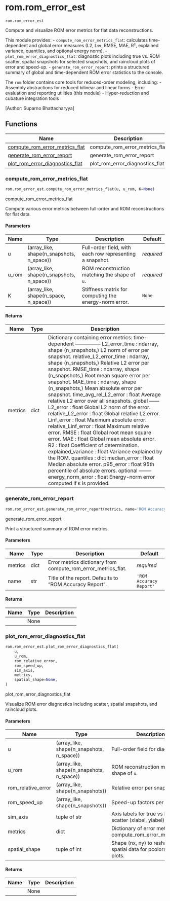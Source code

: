 # rom.rom_error_est { #skrom.rom.rom_error_est }

`rom.rom_error_est`

Compute and visualize ROM error metrics for flat data reconstructions.

This module provides:
  - `compute_rom_error_metrics_flat`: calculates time-dependent and global error measures
    (L2, L∞, RMSE, MAE, R², explained variance, quantiles, and optional energy norm).
  - `plot_rom_error_diagnostics_flat`: diagnostic plots including true vs. ROM scatter,
    spatial snapshots for selected snapshots, and raincloud plots of error and speed-up.
  - `generate_rom_error_report`: prints a structured summary of global and time-dependent
    ROM error statistics to the console.

The `rom` folder contains core tools for reduced-order modeling, including:
  - Assembly abstractions for reduced bilinear and linear forms
  - Error evaluation and reporting utilities (this module)
  - Hyper-reduction and cubature integration tools

  [Author: Suparno Bhattacharyya]

## Functions

| Name | Description |
| --- | --- |
| [compute_rom_error_metrics_flat](#skrom.rom.rom_error_est.compute_rom_error_metrics_flat) | compute_rom_error_metrics_flat |
| [generate_rom_error_report](#skrom.rom.rom_error_est.generate_rom_error_report) | generate_rom_error_report |
| [plot_rom_error_diagnostics_flat](#skrom.rom.rom_error_est.plot_rom_error_diagnostics_flat) | plot_rom_error_diagnostics_flat |

### compute_rom_error_metrics_flat { #skrom.rom.rom_error_est.compute_rom_error_metrics_flat }

```python
rom.rom_error_est.compute_rom_error_metrics_flat(u, u_rom, K=None)
```

compute_rom_error_metrics_flat

Compute various error metrics between full-order and ROM reconstructions for flat data.

#### Parameters {.doc-section .doc-section-parameters}

| Name   | Type                                      | Description                                              | Default    |
|--------|-------------------------------------------|----------------------------------------------------------|------------|
| u      | (array_like, shape(n_snapshots, n_space)) | Full-order field, with each row representing a snapshot. | _required_ |
| u_rom  | (array_like, shape(n_snapshots, n_space)) | ROM reconstruction matching the shape of `u`.            | _required_ |
| K      | (array_like, shape(n_space, n_space))     | Stiffness matrix for computing the energy-norm error.    | `None`     |

#### Returns {.doc-section .doc-section-returns}

| Name    | Type   | Description                                                                                                                                                                                                                                                                                                                                                                                                                                                                                                                                                                                                                                                                                                                                                                                                                                                                                                                                                                                                                                                                                                                                                                          |
|---------|--------|--------------------------------------------------------------------------------------------------------------------------------------------------------------------------------------------------------------------------------------------------------------------------------------------------------------------------------------------------------------------------------------------------------------------------------------------------------------------------------------------------------------------------------------------------------------------------------------------------------------------------------------------------------------------------------------------------------------------------------------------------------------------------------------------------------------------------------------------------------------------------------------------------------------------------------------------------------------------------------------------------------------------------------------------------------------------------------------------------------------------------------------------------------------------------------------|
| metrics | dict   | Dictionary containing error metrics:  time-dependent --------------- L2_error_time : ndarray, shape (n_snapshots,)     L2 norm of error per snapshot. relative_L2_error_time : ndarray, shape (n_snapshots,)     Relative L2 error per snapshot. RMSE_time : ndarray, shape (n_snapshots,)     Root mean square error per snapshot. MAE_time : ndarray, shape (n_snapshots,)     Mean absolute error per snapshot. time_avg_rel_L2_error : float     Average relative L2 error over all snapshots.  global ------ L2_error : float     Global L2 norm of the error. relative_L2_error : float     Global relative L2 error. Linf_error : float     Maximum absolute error. relative_Linf_error : float     Maximum relative error. RMSE : float     Global root mean square error. MAE : float     Global mean absolute error. R2 : float     Coefficient of determination. explained_variance : float     Variance explained by the ROM. quantiles : dict     median_error : float         Median absolute error.     p95_error : float         95th percentile of absolute errors.  optional -------- energy_norm_error : float     Energy-norm error computed if `K` is provided. |

### generate_rom_error_report { #skrom.rom.rom_error_est.generate_rom_error_report }

```python
rom.rom_error_est.generate_rom_error_report(metrics, name='ROM Accuracy Report')
```

generate_rom_error_report

Print a structured summary of ROM error metrics.

#### Parameters {.doc-section .doc-section-parameters}

| Name    | Type   | Description                                                   | Default                 |
|---------|--------|---------------------------------------------------------------|-------------------------|
| metrics | dict   | Error metrics dictionary from compute_rom_error_metrics_flat. | _required_              |
| name    | str    | Title of the report. Defaults to "ROM Accuracy Report".       | `'ROM Accuracy Report'` |

#### Returns {.doc-section .doc-section-returns}

| Name   | Type   | Description   |
|--------|--------|---------------|
|        | None   |               |

### plot_rom_error_diagnostics_flat { #skrom.rom.rom_error_est.plot_rom_error_diagnostics_flat }

```python
rom.rom_error_est.plot_rom_error_diagnostics_flat(
    u,
    u_rom,
    rom_relative_error,
    rom_speed_up,
    sim_axis,
    metrics,
    spatial_shape=None,
)
```

plot_rom_error_diagnostics_flat

Visualize ROM error diagnostics including scatter, spatial snapshots, and raincloud plots.

#### Parameters {.doc-section .doc-section-parameters}

| Name               | Type                                      | Description                                                      | Default    |
|--------------------|-------------------------------------------|------------------------------------------------------------------|------------|
| u                  | (array_like, shape(n_snapshots, n_space)) | Full-order field for diagnostics.                                | _required_ |
| u_rom              | (array_like, shape(n_snapshots, n_space)) | ROM reconstruction matching shape of `u`.                        | _required_ |
| rom_relative_error | (array_like, shape(n_snapshots))          | Relative error per snapshot.                                     | _required_ |
| rom_speed_up       | (array_like, shape(n_snapshots))          | Speed-up factors per snapshot.                                   | _required_ |
| sim_axis           | tuple of str                              | Axis labels for true vs ROM scatter (xlabel, ylabel).            | _required_ |
| metrics            | dict                                      | Dictionary of error metrics from compute_rom_error_metrics_flat. | _required_ |
| spatial_shape      | tuple of int                              | Shape (nx, ny) to reshape spatial data for pcolormesh plots.     | `None`     |

#### Returns {.doc-section .doc-section-returns}

| Name   | Type   | Description   |
|--------|--------|---------------|
|        | None   |               |
